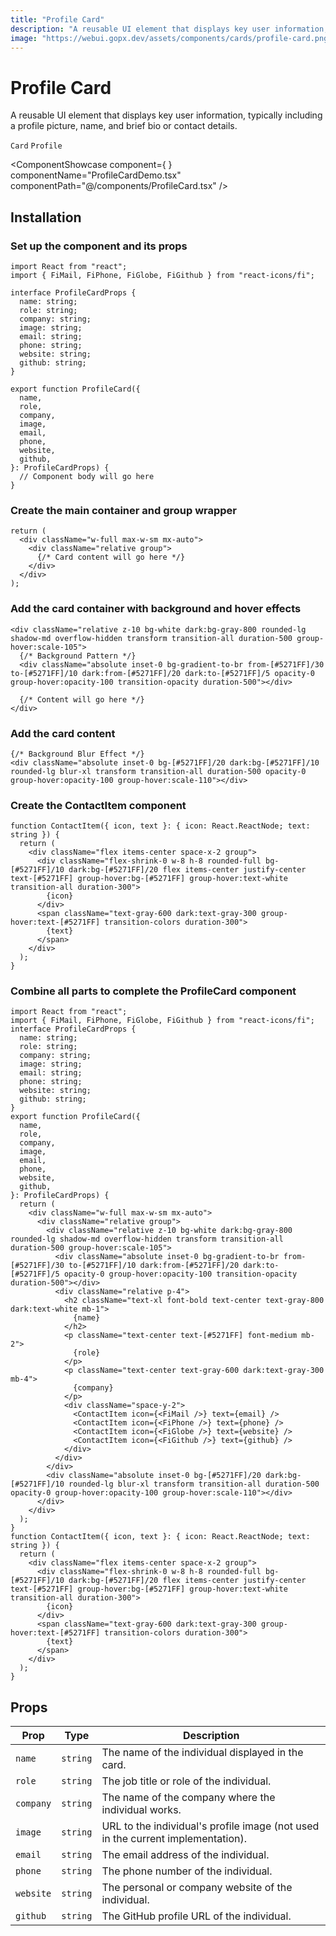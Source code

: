```yaml
---
title: "Profile Card"
description: "A reusable UI element that displays key user information, typically including a profile picture, name, and brief bio or contact details."
image: "https://webui.gopx.dev/assets/components/cards/profile-card.png"
---
```




# Profile Card

<p className="opacity-80 text-lg">A reusable UI element that displays key user information, typically including a profile picture, name, and brief bio or contact details.</p>

`Card` `Profile`

<ComponentShowcase
  component={
    <ProfileCard
      name="Jane Doe"
      role="Senior Developer"
      company="TechCorp Inc."
      image="https://example.com/jane-doe.jpg"
      email="jane@example.com"
      phone="+1 (555) 123-4567"
      website="www.janedoe.com"
      github="janedoe"
    />
  }
  componentName="ProfileCardDemo.tsx"
  componentPath="@/components/ProfileCard.tsx"
/>

## Installation

<Steps>

### Set up the component and its props
 
```tsx
import React from "react";
import { FiMail, FiPhone, FiGlobe, FiGithub } from "react-icons/fi";

interface ProfileCardProps {
  name: string;
  role: string;
  company: string;
  image: string;
  email: string;
  phone: string;
  website: string;
  github: string;
}

export function ProfileCard({
  name,
  role,
  company,
  image,
  email,
  phone,
  website,
  github,
}: ProfileCardProps) {
  // Component body will go here
}
```
 
### Create the main container and group wrapper

```tsx
return (
  <div className="w-full max-w-sm mx-auto">
    <div className="relative group">
      {/* Card content will go here */}
    </div>
  </div>
);
```

### Add the card container with background and hover effects

```tsx
<div className="relative z-10 bg-white dark:bg-gray-800 rounded-lg shadow-md overflow-hidden transform transition-all duration-500 group-hover:scale-105">
  {/* Background Pattern */}
  <div className="absolute inset-0 bg-gradient-to-br from-[#5271FF]/30 to-[#5271FF]/10 dark:from-[#5271FF]/20 dark:to-[#5271FF]/5 opacity-0 group-hover:opacity-100 transition-opacity duration-500"></div>
  
  {/* Content will go here */}
</div>
```

### Add the card content

```tsx
{/* Background Blur Effect */}
<div className="absolute inset-0 bg-[#5271FF]/20 dark:bg-[#5271FF]/10 rounded-lg blur-xl transform transition-all duration-500 opacity-0 group-hover:opacity-100 group-hover:scale-110"></div>
```

### Create the ContactItem component

```tsx
function ContactItem({ icon, text }: { icon: React.ReactNode; text: string }) {
  return (
    <div className="flex items-center space-x-2 group">
      <div className="flex-shrink-0 w-8 h-8 rounded-full bg-[#5271FF]/10 dark:bg-[#5271FF]/20 flex items-center justify-center text-[#5271FF] group-hover:bg-[#5271FF] group-hover:text-white transition-all duration-300">
        {icon}
      </div>
      <span className="text-gray-600 dark:text-gray-300 group-hover:text-[#5271FF] transition-colors duration-300">
        {text}
      </span>
    </div>
  );
}
```

### Combine all parts to complete the ProfileCard component

```tsx filename="ProfileCard.tsx" showLineNumbers 
import React from "react";
import { FiMail, FiPhone, FiGlobe, FiGithub } from "react-icons/fi";
interface ProfileCardProps {
  name: string;
  role: string;
  company: string;
  image: string;
  email: string;
  phone: string;
  website: string;
  github: string;
}
export function ProfileCard({
  name,
  role,
  company,
  image,
  email,
  phone,
  website,
  github,
}: ProfileCardProps) {
  return (
    <div className="w-full max-w-sm mx-auto">
      <div className="relative group">
        <div className="relative z-10 bg-white dark:bg-gray-800 rounded-lg shadow-md overflow-hidden transform transition-all duration-500 group-hover:scale-105">
          <div className="absolute inset-0 bg-gradient-to-br from-[#5271FF]/30 to-[#5271FF]/10 dark:from-[#5271FF]/20 dark:to-[#5271FF]/5 opacity-0 group-hover:opacity-100 transition-opacity duration-500"></div>
          <div className="relative p-4">
            <h2 className="text-xl font-bold text-center text-gray-800 dark:text-white mb-1">
              {name}
            </h2>
            <p className="text-center text-[#5271FF] font-medium mb-2">
              {role}
            </p>
            <p className="text-center text-gray-600 dark:text-gray-300 mb-4">
              {company}
            </p>
            <div className="space-y-2">
              <ContactItem icon={<FiMail />} text={email} />
              <ContactItem icon={<FiPhone />} text={phone} />
              <ContactItem icon={<FiGlobe />} text={website} />
              <ContactItem icon={<FiGithub />} text={github} />
            </div>
          </div>
        </div>
        <div className="absolute inset-0 bg-[#5271FF]/20 dark:bg-[#5271FF]/10 rounded-lg blur-xl transform transition-all duration-500 opacity-0 group-hover:opacity-100 group-hover:scale-110"></div>
      </div>
    </div>
  );
}
function ContactItem({ icon, text }: { icon: React.ReactNode; text: string }) {
  return (
    <div className="flex items-center space-x-2 group">
      <div className="flex-shrink-0 w-8 h-8 rounded-full bg-[#5271FF]/10 dark:bg-[#5271FF]/20 flex items-center justify-center text-[#5271FF] group-hover:bg-[#5271FF] group-hover:text-white transition-all duration-300">
        {icon}
      </div>
      <span className="text-gray-600 dark:text-gray-300 group-hover:text-[#5271FF] transition-colors duration-300">
        {text}
      </span>
    </div>
  );
}
```

</Steps>

## Props

| Prop    | Type   | Description                                          |
|---------|--------|------------------------------------------------------|
| `name`  | `string` | The name of the individual displayed in the card.   |
| `role`  | `string` | The job title or role of the individual.            |
| `company` | `string` | The name of the company where the individual works. |
| `image` | `string` | URL to the individual's profile image (not used in the current implementation). |
| `email` | `string` | The email address of the individual.                |
| `phone` | `string` | The phone number of the individual.                 |
| `website` | `string` | The personal or company website of the individual.  |
| `github` | `string` | The GitHub profile URL of the individual.           |
